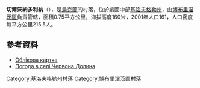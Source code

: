 {{coord|48|5|56|N|32|1|47|E|scale:100000_region:UA|display=title}}

'''切爾沃納多利納'''（{{lang-uk|Червона Долина}}），是[[烏克蘭|烏克蘭]]的村落，位於該國中部[[基洛夫格勒州|基洛夫格勒州]]，由[[博布里涅茨區|博布里涅茨區]]負責管轄，面積0.75平方公里，海拔高度160米，2001年人口161，人口密度每平方公里215.5人。

==參考資料==
* [http://gska2.rada.gov.ua/pls/z7502/A005?rdat1=11.11.2008&rf7571=16433 Облікова картка]{{dead link|date=2017年11月 |bot=InternetArchiveBot |fix-attempted=yes }}
* [http://weather.in.ua/ua/kirovogradskaja/27910 Погода в селі Червона Долина] {{Wayback|url=http://weather.in.ua/ua/kirovogradskaja/27910 |date=20160305082845 }}

{{DEFAULTSORT:Червона Долина}}
[[Category:基洛夫格勒州村落|Category:基洛夫格勒州村落]]
[[Category:博布里涅茨區村落|Category:博布里涅茨區村落]]


{{Kirovohrad-geo-stub}}